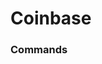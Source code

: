 # Coinbase




### Commands
<ul className="grid grid-cols-1 md:grid-cols-2 lg:grid-cols-3 xl:grid-cols-4 gap-4 -ml-6">
<ReferenceCard
    title="Account"
    description="Display info about your trading accounts on Coinbase"
    url="/terminal/reference/portfolio/brokers/coinbase/account"
    command
/>
<ReferenceCard
    title="Deposits"
    description="Display a list of deposits for your account."
    url="/terminal/reference/portfolio/brokers/coinbase/deposits"
    command
/>
<ReferenceCard
    title="History"
    description="Display account history"
    url="/terminal/reference/portfolio/brokers/coinbase/history"
    command
/>
<ReferenceCard
    title="Orders"
    description="List your current open orders"
    url="/terminal/reference/portfolio/brokers/coinbase/orders"
    command
/>
</ul>
